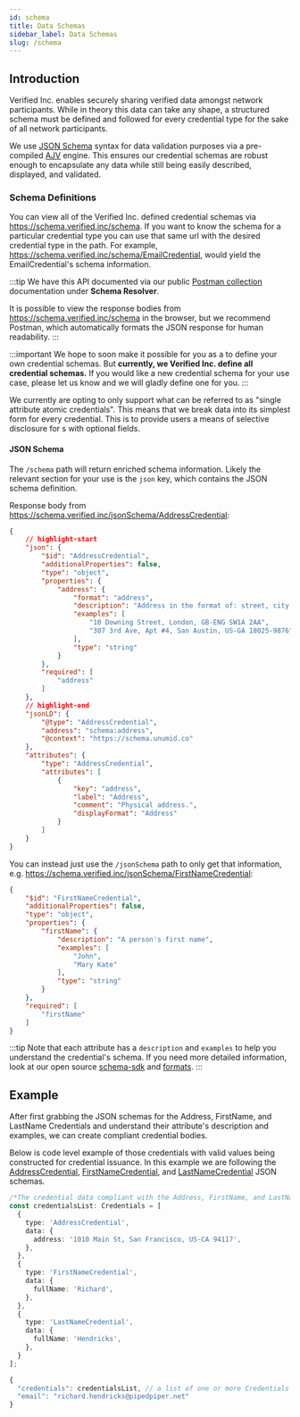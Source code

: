 ```yaml
---
id: schema
title: Data Schemas
sidebar_label: Data Schemas
slug: /schema
---
```



## Introduction

Verified Inc. enables securely sharing verified <a href="/terminology#credential"><Tip type="credential"/></a> data amongst network participants. While in theory this data can take any shape, a structured schema must be defined and followed for every credential type for the sake of all network participants.

We use [JSON Schema](https://json-schema.org/) syntax for data validation purposes via a pre-compiled [AJV](https://ajv.js.org/guide/why-ajv.html) engine. This ensures our credential schemas are robust enough to encapsulate any data while still being easily described, displayed, and validated.

### Schema Definitions

You can view all of the Verified Inc. defined credential schemas via https://schema.verified.inc/schema. If you want to know the schema for a particular credential type you can use that same url with the desired credential type in the path. For example, https://schema.verified.inc/schema/EmailCredential, would yield the EmailCredential's schema information.

:::tip
We have this API documented via our public [Postman collection](https://api.docs.verified.inc/) documentation under **Schema Resolver**.

It is possible to view the response bodies from https://schema.verified.inc/schema in the browser, but we recommend Postman, which automatically formats the JSON response for human readability.
:::

:::important
We hope to soon make it possible for you as a <a href="/terminology#customer"><Tip type="customer"/></a> to define your own credential schemas. But **currently, we Verified Inc. define all credential schemas.** If you would like a new credential schema for your use case, please let us know and we will gladly define one for you.
:::

We currently are opting to only support what can be referred to as "single attribute atomic credentials". This means that we break data into its simplest form for every credential. This is to provide users a means of selective disclosure for <a href="/terminology#request"><Tip type="request"/></a>s with optional fields.

#### JSON Schema
The `/schema` path will return enriched schema information. Likely the relevant section for your use is the `json` key, which contains the JSON schema definition.

Response body from https://schema.verified.inc/jsonSchema/AddressCredential:
```json title="Example AddressCredential Schema"
{
    // highlight-start
    "json": {
        "$id": "AddressCredential",
        "additionalProperties": false,
        "type": "object",
        "properties": {
            "address": {
                "format": "address",
                "description": "Address in the format of: street, city, iso3166-code postal-code",
                "examples": [
                    "10 Downing Street, London, GB-ENG SW1A 2AA",
                    "307 3rd Ave, Apt #4, San Austin, US-GA 18025-9876"
                ],
                "type": "string"
            }
        },
        "required": [
            "address"
        ]
    },
    // highlight-end
    "jsonLD": {
        "@type": "AddressCredential",
        "address": "schema:address",
        "@context": "https://schema.unumid.co"
    },
    "attributes": {
        "type": "AddressCredential",
        "attributes": [
            {
                "key": "address",
                "label": "Address",
                "comment": "Physical address.",
                "displayFormat": "Address"
            }
        ]
    }
}
```

You can instead just use the `/jsonSchema` path to only get that information, e.g. https://schema.verified.inc/jsonSchema/FirstNameCredential:
```json title="Example FirstNameCredential JSON Schema"
{
    "$id": "FirstNameCredential",
    "additionalProperties": false,
    "type": "object",
    "properties": {
        "firstName": {
            "description": "A person's first name",
            "examples": [
                "John",
                "Mary Kate"
            ],
            "type": "string"
        }
    },
    "required": [
        "firstName"
    ]
}
```

:::tip
Note that each attribute has a `description` and `examples` to help you understand the credential's schema. If you need more detailed information, look at our open source [schema-sdk](https://github.com/UnumID/schema-sdk) and [formats](https://github.com/UnumID/schema-sdk/blob/main/src/formats.ts).
:::

## Example

After first grabbing the JSON schemas for the Address, FirstName, and LastName Credentials and understand their attribute's description and examples, we can create compliant credential bodies.

Below is code level example of those credentials with valid values being constructed for credential issuance. In this example we are following the [AddressCredential](https://schema.verified.inc/jsonSchema/AddressCredential), [FirstNameCredential](https://schema.verified.inc/jsonSchema/FirstNameCredential), and [LastNameCredential](https://schema.verified.inc/jsonSchema/LastNameCredential) JSON schemas.

```typescript
/*The credential data compliant with the Address, FirstName, and LastName Credentials schemas*/
const credentialsList: Credentials = [
  {
    type: 'AddressCredential',
    data: {
      address: '1010 Main St, San Francisco, US-CA 94117',
    },
  },
  {
    type: 'FirstNameCredential',
    data: {
      fullName: 'Richard',
    },
  },
  {
    type: 'LastNameCredential',
    data: {
      fullName: 'Hendricks',
    },
  }
];
```

```typescript title="Example Request Body for Issuing Credentials"
{
  "credentials": credentialsList, // a list of one or more Credentials objects
  "email": "richard.hendricks@pipedpiper.net"
}

```
